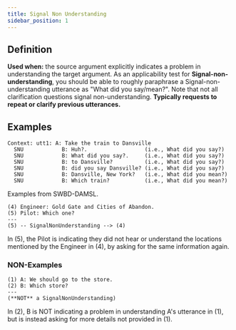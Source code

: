 ```yaml
---
title: Signal Non Understanding
sidebar_position: 1
---
```


## Definition

**Used when:** the source argument explicitly indicates a problem in understanding the target argument.
As an applicability test for **Signal-non-understanding**, you should be able to roughly paraphrase a Signal-non-understanding utterance as "What did you say/mean?".
Note that not all clarification questions signal non-understanding.
**Typically requests to repeat or clarify previous utterances.**

## Examples

```
Context: utt1: A: Take the train to Dansville
  SNU            B: Huh?.                  (i.e., What did you say?)
  SNU            B: What did you say?.     (i.e., What did you say?)
  SNU            B: to Dansville?          (i.e., What did you say?)
  SNU            B: did you say Dansville? (i.e., What did you say?)
  SNU            B: Dansville, New York?   (i.e., What did you mean?)
  SNU            B: Which train?           (i.e., What did you mean?)
```
Examples from SWBD-DAMSL.

```
(4) Engineer: Gold Gate and Cities of Abandon.
(5) Pilot: Which one?
---
(5) -- SignalNonUnderstanding --> (4)
```
In (5), the Pilot is indicating they did not hear or understand the locations mentioned by the Engineer in (4), by asking for the same information again.

### NON-Examples

```
(1) A: We should go to the store.
(2) B: Which store?
---
(**NOT** a SignalNonUnderstanding)
```
In (2), B is NOT indicating a problem in understanding A's utterance in (1), but is instead asking for more details not provided in (1).